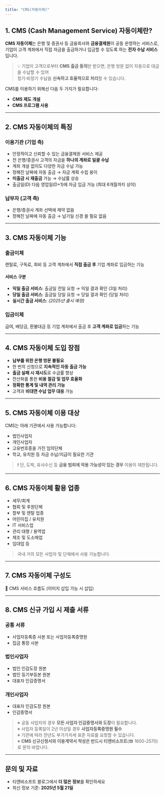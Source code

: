 ```yaml
---
title: "CMS(자동이체)"
---
```


## 1. CMS (Cash Management Service) 자동이체란?

**CMS 자동이체**는 은행 및 증권사 등 금융회사와 **금융결제원**이 공동 운영하는 서비스로,\
기업이 고객 계좌에서 직접 자금을 출금하거나 입금할 수 있도록 하는 **전자 수납 서비스**입니다.

> 💡 기업이 고객으로부터 **CMS 출금 동의**만 받으면, 은행 방문 없이 자동으로 대금을 수납할 수 있어\
> 정기·비정기 수납을 **신속하고 효율적으로 처리**할 수 있습니다.

CMS를 이용하기 위해선 다음 두 가지가 필요합니다:

- **CMS 제도 개설**
- **CMS 프로그램 사용**

---

## 2. CMS 자동이체의 특징

### 이용기관 (기업 측)

- 안정적이고 신뢰할 수 있는 금융결제원 서비스 제공
- 전 은행/증권사 고객의 자금을 **하나의 계좌로 일괄 수납**
- 계좌 개설 없이도 다양한 자금 수납 가능
- 정해진 날짜에 자동 출금 → 자금 계획 수립 용이
- **미출금 시 재출금** 가능 → 수납률 상승
- 출금일(D) 다음 영업일(D\+1)에 자금 입금 가능 (최대 6개월까지 상이)

### 납부자 (고객 측)

- 은행/증권사 계좌 선택에 제약 없음
- 정해진 날짜에 자동 출금 → 납기일 신경 쓸 필요 없음

---

## 3. CMS 자동이체 기능

### 출금이체

렌탈료, 구독료, 회비 등 고객 계좌에서 **직접 출금 후** 기업 계좌로 입금하는 기능

#### 서비스 구분

- **익일 출금 서비스**: 출금일 전일 요청 → 익일 결과 확인 (3일 처리)
- **당일 출금 서비스**: 출금일 당일 요청 → 당일 결과 확인 (당일 처리)
- **실시간 출금 서비스**: _(2025년 출시 예정)_

### 입금이체

급여, 배당금, 환불대금 등 기업 계좌에서 출금 후 **고객 계좌로 입금**하는 기능

---

## 4. CMS 자동이체 도입 장점

- **납부를 위한 은행 방문 불필요**
- 한 번의 신청으로 **지속적인 자동 출금 가능**
- **출금 실패 시 재시도**로 수금률 향상
- 전산화를 통한 **비용 절감 및 업무 효율화**
- **정확한 통계 및 내역 관리 가능**
- 고객과 **비대면 수납 업무 대응** 가능

---

## 5. CMS 자동이체 이용 대상

CMS는 아래 기관에서 사용 가능합니다:

- 법인사업자
- 개인사업자
- 고유번호증을 가진 임의단체
- 학교, 유치원 등 자금 수납/지급이 필요한 기관

> ❗ 단, 도박, 유사수신 등 **금융 범죄에 악용 가능성이 있는 경우** 이용이 제한됩니다.

---

## 6. CMS 자동이체 활용 업종

- 세무/회계
- 협회 및 후원단체
- 할부 및 렌탈 업종
- 어린이집 / 유치원
- IT 서비스업
- 관리 대행 / 용역업
- 제조 및 도소매업
- 임대업 등

> 국내 거의 모든 사업자 및 단체에서 사용 가능합니다.

---

## 7. CMS 자동이체 구성도

📌 CMS 서비스 흐름도 (이미지 삽입 가능 시 삽입)

---

## 8. CMS 신규 가입 시 제출 서류

### 공통 서류

- 사업자등록증 사본 또는 사업자등록증명원
- 집금 통장 사본

### 법인사업자

- 법인 인감도장 원본
- 법인 등기부등본 원본
- 대표자 인감증명서

### 개인사업자

- 대표자 인감도장 원본
- 인감증명서

> ※ 공동 사업자의 경우 **모든 사업자 인감증명서와 도장**이 필요합니다.\
> ※ 사업자 등록일이 2년 이상일 경우 **사업자등록증명원 필수**\
> ※ 기관에 따라 전년도 부가가치세 표준 자료를 요청할 수 있습니다.\
> ※ **CMS 신규신청서와 이용계약서 작성은 반드시 티앤비소프트**(☎ 1600-2570)로 문의 바랍니다.

---

## 문의 및 자료

- 티앤비소프트 블로그에서 **더 많은 정보**를 확인하세요
- 최신 정보 기준: **2025년 5월 21일**